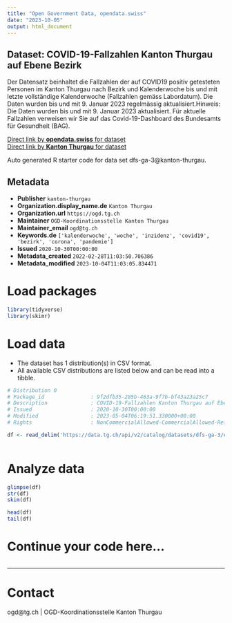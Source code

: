 ```yaml
---
title: "Open Government Data, opendata.swiss"
date: "2023-10-05"
output: html_document
---
```


## Dataset: COVID-19-Fallzahlen Kanton Thurgau auf Ebene Bezirk

Der Datensatz beinhaltet die Fallzahlen der auf COVID19 positiv getesteten Personen im Kanton Thurgau nach Bezirk und Kalenderwoche bis und mit letzte vollständige Kalenderwoche (Fallzahlen gemäss Labordatum). Die Daten wurden bis und mit 9. Januar 2023 regelmässig aktualisiert.Hinweis: Die Daten wurden bis und mit 9. Januar 2023 aktualisiert. Für aktuelle Fallzahlen verweisen wir Sie auf das Covid-19-Dashboard des Bundesamts für Gesundheit (BAG). 

[Direct link by **opendata.swiss** for dataset](https://opendata.swiss/de/dataset/covid-19-fallzahlen-kanton-thurgau-auf-ebene-bezirk)<br>
[Direct link by **Kanton Thurgau** for dataset](https://data.tg.ch/explore/dataset/dfs-ga-3/)

Auto generated R starter code for data set dfs-ga-3@kanton-thurgau.

## Metadata

- **Publisher** `kanton-thurgau`
- **Organization.display_name.de** `Kanton Thurgau`
- **Organization.url** `https://ogd.tg.ch`
- **Maintainer** `OGD-Koordinationsstelle Kanton Thurgau`
- **Maintainer_email** `ogd@tg.ch`
- **Keywords.de** `['kalenderwoche', 'woche', 'inzidenz', 'covid19', 'bezirk', 'corona', 'pandemie']`
- **Issued** `2020-10-30T00:00:00`
- **Metadata_created** `2022-02-28T11:03:50.706386`
- **Metadata_modified** `2023-10-04T11:03:05.834471`


# Load packages

```r

library(tidyverse)
library(skimr)

```

# Load data

-   The dataset has 1 distribution(s) in CSV format.
-   All available CSV distributions are listed below and can be read into a tibble.

```r

# Distribution 0
# Package_id               : 9f2dfb35-285b-463a-9f7b-bf43a23a25c7
# Description              : COVID-19-Fallzahlen Kanton Thurgau auf Ebene Bezirk (csv)
# Issued                   : 2020-10-30T00:00:00
# Modified                 : 2023-05-04T06:19:51.330000+00:00
# Rights                   : NonCommercialAllowed-CommercialAllowed-ReferenceRequired

df <- read_delim('https://data.tg.ch/api/v2/catalog/datasets/dfs-ga-3/exports/csv')



```

# Analyze data

```r

glimpse(df)
str(df)
skim(df)

head(df)
tail(df)

```

# Continue your code here...

```r

```

------------------------------------------------------------------------

# Contact

ogd@tg.ch | OGD-Koordinationsstelle Kanton Thurgau
